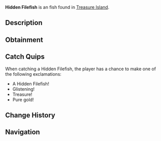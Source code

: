 {{FishInfobox
|image          = Hidden Filefish.png
|rarity         = Unusual
|sea            = Second Sea
|location       = [[Treasure Island]]
|sublocation    = 
|sources        = Fishing Rod
|radar_location = 
|xp             = 2370
|weather        = 
|time           = 
|season         = 
|bait           = Lagoon Leech
|base_weight    = 19
|base_value     = 3500
|weight_range   = 13
|base_chance    = 38
|base_resil     = 65
}}
'''Hidden Filefish''' is an {{Rarity|Unusual}} fish found in [[Treasure Island]].

== Description ==
{{Description|A concealed fish among the ocean's secrets.|Bestiary Entry}}

== Obtainment ==
{{Description|Hidden where treasure resides.|Bestiary Hint}}
{{Fish Availability|
Treasure Island
|top_rods      = 
Frostfire Rod\102235.08\116570.45;
Steady Rod\101430.38\115081.54;
North-Star Rod\74127.65\120405.29;
Event Horizon Rod\73900.84\120036.89;
Astral Rod\73900.84\120036.89;
Plastic Rod\70497.36\126792.39;
Resourceful Rod\62742.94\143137.92;
Adventurer's Rod\57432.4\132027.57;
Fischer's Rod\52737.79\128744.55;
Fast Rod\52419.25\127612.68;
Astralhook Rod\54982.49\120811.98;
Free Spirit Rod\49402.76\88971.78;
Verdant Shear Rod\44021.16\101008.23;
Blazebringer Rod\41962.78\88369.84;
Trident Rod\39904.01\72882.49;
No-Life Rod\32850.13\60997.63;
Ethereal Prism Rod\31371.05\62675.87;
Seraphic Rod\31205.23\60696.71;
Challenger's Rod\29912.08\58328.76;
Rod Of The Forgotten Fang\29851.95\58028.23;
Depthseeker Rod\29682.03\58127.07;
Rod Of The Exalted One\29630.76\57668.76;
Avalanche Rod\29370.97\57960.53;
Rod Of The Depths\29266.6\57730.16;
Volcanic Rod\29175.36\57733.01;
Zeus Rod\29047.63\57583.41
|recommended   = Astralhook Rod
}}

== Catch Quips ==
When catching a Hidden Filefish, the player has a chance to make one of the following exclamations:
* A Hidden Filefish!
* Glistening!
* Treasure!
* Pure gold!

== Change History ==
{{Change History|{{subst:Current Version}}}}

== Navigation ==
{{Fish Navbox|Treasure Island}}